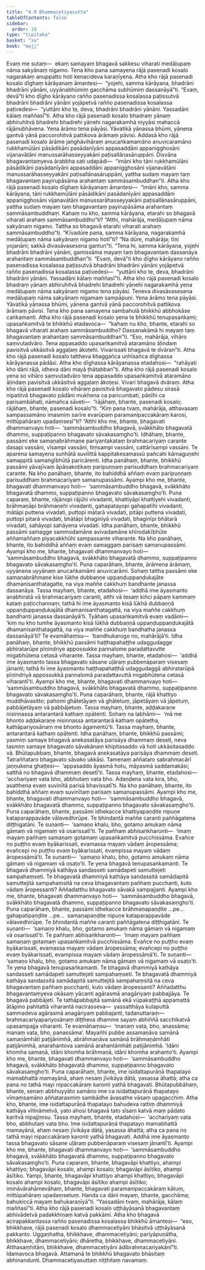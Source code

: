 ```yaml
---
title: "4.9 Dhammacetiyasutta"
tableOfContents: false
sidebar:
  order: 10
type: "tipitaka"
basket: "su"
book: "majj"
---
```



<DynamicBreadcrumb />

<Division number="364" book="majj">

<Paragraph number="1089" book="majj">
Evaṃ me sutaṃ—  ekaṃ samayaṃ bhagavā sakkesu viharati medāḷupaṃ nāma sakyānaṃ nigamo. Tena kho pana samayena rājā pasenadi kosalo nagarakaṃ anuppatto hoti kenacideva karaṇīyena. Atha kho rājā pasenadi kosalo dīghaṃ kārāyanaṃ āmantesi—  “yojehi, samma kārāyana, bhadrāni bhadrāni yānāni, uyyānabhūmiṃ gacchāma subhūmiṃ dassanāyā”ti. “Evaṃ, devā”ti kho dīgho kārāyano rañño pasenadissa kosalassa paṭissutvā bhadrāni bhadrāni yānāni yojāpetvā rañño pasenadissa kosalassa paṭivedesi—  “yuttāni kho te, deva, bhadrāni bhadrāni yānāni. Yassadāni kālaṃ maññasī”ti. Atha kho rājā pasenadi kosalo bhadraṃ yānaṃ abhiruhitvā bhadrehi bhadrehi yānehi nagarakamhā niyyāsi mahaccā rājānubhāvena. Yena ārāmo tena pāyāsi. Yāvatikā yānassa bhūmi, yānena gantvā yānā paccorohitvā pattikova ārāmaṃ pāvisi. Addasā kho rājā pasenadi kosalo ārāme jaṅghāvihāraṃ anucaṅkamamāno anuvicaramāno rukkhamūlāni pāsādikāni pasādanīyāni appasaddāni appanigghosāni vijanavātāni manussarāhasseyyakāni paṭisallānasāruppāni. Disvāna bhagavantaṃyeva ārabbha sati udapādi—  “imāni kho tāni rukkhamūlāni pāsādikāni pasādanīyāni appasaddāni appanigghosāni vijanavātāni manussarāhasseyyakāni paṭisallānasāruppāni, yattha sudaṃ mayaṃ taṃ bhagavantaṃ payirupāsāma arahantaṃ sammāsambuddhan”ti.
</Paragraph>

</Division>
<Division number="365" book="majj">

<Paragraph number="1090" book="majj">
Atha kho rājā pasenadi kosalo dīghaṃ kārāyanaṃ āmantesi—  “imāni kho, samma kārāyana, tāni rukkhamūlāni pāsādikāni pasādanīyāni appasaddāni appanigghosāni vijanavātāni manussarāhasseyyakāni paṭisallānasāruppāni, yattha sudaṃ mayaṃ taṃ bhagavantaṃ payirupāsāma arahantaṃ sammāsambuddhaṃ. Kahaṃ nu kho, samma kārāyana, etarahi so bhagavā viharati arahaṃ sammāsambuddho”ti? “Atthi, mahārāja, medāḷupaṃ nāma sakyānaṃ nigamo. Tattha so bhagavā etarahi viharati arahaṃ sammāsambuddho”ti. “Kīvadūre pana, samma kārāyana, nagarakamhā medāḷupaṃ nāma sakyānaṃ nigamo hotī”ti? “Na dūre, mahārāja; tīṇi yojanāni; sakkā divasāvasesena gantun”ti. “Tena hi, samma kārāyana, yojehi bhadrāni bhadrāni yānāni, gamissāma mayaṃ taṃ bhagavantaṃ dassanāya arahantaṃ sammāsambuddhan”ti. “Evaṃ, devā”ti kho dīgho kārāyano rañño pasenadissa kosalassa paṭissutvā bhadrāni bhadrāni yānāni yojāpetvā rañño pasenadissa kosalassa paṭivedesi—  “yuttāni kho te, deva, bhadrāni bhadrāni yānāni. Yassadāni kālaṃ maññasī”ti. Atha kho rājā pasenadi kosalo bhadraṃ yānaṃ abhiruhitvā bhadrehi bhadrehi yānehi nagarakamhā yena medāḷupaṃ nāma sakyānaṃ nigamo tena pāyāsi. Teneva divasāvasesena medāḷupaṃ nāma sakyānaṃ nigamaṃ sampāpuṇi. Yena ārāmo tena pāyāsi. Yāvatikā yānassa bhūmi, yānena gantvā yānā paccorohitvā pattikova ārāmaṃ pāvisi.
</Paragraph>

</Division>
<Division number="366" book="majj">

<Paragraph number="1091" book="majj">
Tena kho pana samayena sambahulā bhikkhū abbhokāse caṅkamanti. Atha kho rājā pasenadi kosalo yena te bhikkhū tenupasaṅkami; upasaṅkamitvā te bhikkhū etadavoca—  “kahaṃ nu kho, bhante, etarahi so bhagavā viharati arahaṃ sammāsambuddho? Dassanakāmā hi mayaṃ taṃ bhagavantaṃ arahantaṃ sammāsambuddhan”ti. “Eso, mahārāja, vihāro saṃvutadvāro. Tena appasaddo upasaṅkamitvā ataramāno āḷindaṃ pavisitvā ukkāsitvā aggaḷaṃ ākoṭehi. Vivarissati bhagavā te dvāran”ti. Atha kho rājā pasenadi kosalo tattheva khaggañca uṇhīsañca dīghassa kārāyanassa pādāsi. Atha kho dīghassa kārāyanassa etadahosi—  “rahāyati kho dāni rājā, idheva dāni mayā ṭhātabban”ti. Atha kho rājā pasenadi kosalo yena so vihāro saṃvutadvāro tena appasaddo upasaṅkamitvā ataramāno āḷindaṃ pavisitvā ukkāsitvā aggaḷaṃ ākoṭesi. Vivari bhagavā dvāraṃ. Atha kho rājā pasenadi kosalo vihāraṃ pavisitvā bhagavato pādesu sirasā nipatitvā bhagavato pādāni mukhena ca paricumbati, pāṇīhi ca parisambāhati, nāmañca sāveti—  “rājāhaṃ, bhante, pasenadi kosalo; rājāhaṃ, bhante, pasenadi kosalo”ti.
</Paragraph>

</Division>
<Division number="367" book="majj">

<Paragraph number="1092" book="majj">
“Kiṃ pana tvaṃ, mahārāja, atthavasaṃ sampassamāno imasmiṃ sarīre evarūpaṃ paramanipaccakāraṃ karosi, mittūpahāraṃ upadaṃsesī”ti? “Atthi kho me, bhante, bhagavati dhammanvayo hoti—  ‘sammāsambuddho bhagavā, svākkhāto bhagavatā dhammo, suppaṭipanno bhagavato sāvakasaṃgho’ti. Idhāhaṃ, bhante, passāmi eke samaṇabrāhmaṇe pariyantakataṃ brahmacariyaṃ carante dasapi vassāni, vīsampi vassāni, tiṃsampi vassāni, cattārīsampi vassāni. Te aparena samayena sunhātā suvilittā kappitakesamassū pañcahi kāmaguṇehi samappitā samaṅgībhūtā paricārenti. Idha panāhaṃ, bhante, bhikkhū passāmi yāvajīvaṃ āpāṇakoṭikaṃ paripuṇṇaṃ parisuddhaṃ brahmacariyaṃ carante. Na kho panāhaṃ, bhante, ito bahiddhā aññaṃ evaṃ paripuṇṇaṃ parisuddhaṃ brahmacariyaṃ samanupassāmi. Ayampi kho me, bhante, bhagavati dhammanvayo hoti—  ‘sammāsambuddho bhagavā, svākkhāto bhagavatā dhammo, suppaṭipanno bhagavato sāvakasaṃgho’ti.
</Paragraph>

</Division>
<Division number="368" book="majj">

<Paragraph number="1093" book="majj">
Puna caparaṃ, bhante, rājānopi rājūhi vivadanti, khattiyāpi khattiyehi vivadanti, brāhmaṇāpi brāhmaṇehi vivadanti, gahapatayopi gahapatīhi vivadanti, mātāpi puttena vivadati, puttopi mātarā vivadati, pitāpi puttena vivadati, puttopi pitarā vivadati, bhātāpi bhaginiyā vivadati, bhaginīpi bhātarā vivadati, sahāyopi sahāyena vivadati. Idha panāhaṃ, bhante, bhikkhū passāmi samagge sammodamāne avivadamāne khīrodakībhūte aññamaññaṃ piyacakkhūhi sampassante viharante. Na kho panāhaṃ, bhante, ito bahiddhā aññaṃ evaṃ samaggaṃ parisaṃ samanupassāmi. Ayampi kho me, bhante, bhagavati dhammanvayo hoti—  ‘sammāsambuddho bhagavā, svākkhāto bhagavatā dhammo, suppaṭipanno bhagavato sāvakasaṃgho’ti.
</Paragraph>

</Division>
<Division number="369" book="majj">

<Paragraph number="1094" book="majj">
Puna caparāhaṃ, bhante, ārāmena ārāmaṃ, uyyānena uyyānaṃ anucaṅkamāmi anuvicarāmi. Sohaṃ tattha passāmi eke samaṇabrāhmaṇe kise lūkhe dubbaṇṇe uppaṇḍuppaṇḍukajāte dhamanisanthatagatte, na viya maññe cakkhuṃ bandhante janassa dassanāya. Tassa mayhaṃ, bhante, etadahosi—  ‘addhā ime āyasmanto anabhiratā vā brahmacariyaṃ caranti, atthi vā tesaṃ kiñci pāpaṃ kammaṃ kataṃ paṭicchannaṃ; tathā hi ime āyasmanto kisā lūkhā dubbaṇṇā uppaṇḍuppaṇḍukajātā dhamanisanthatagattā, na viya maññe cakkhuṃ bandhanti janassa dassanāyā’ti. Tyāhaṃ upasaṅkamitvā evaṃ vadāmi—  ‘kiṃ nu kho tumhe āyasmanto kisā lūkhā dubbaṇṇā uppaṇḍuppaṇḍukajātā dhamanisanthatagattā, na viya maññe cakkhuṃ bandhatha janassa dassanāyā’ti? Te evamāhaṃsu—  ‘bandhukarogo no, mahārājā’ti. Idha panāhaṃ, bhante, bhikkhū passāmi haṭṭhapahaṭṭhe udaggudagge abhiratarūpe pīṇindriye appossukke pannalome paradattavutte migabhūtena cetasā viharante. Tassa mayhaṃ, bhante, etadahosi—  ‘addhā ime āyasmanto tassa bhagavato sāsane uḷāraṃ pubbenāparaṃ visesaṃ jānanti; tathā hi ime āyasmanto haṭṭhapahaṭṭhā udaggudaggā abhiratarūpā pīṇindriyā appossukkā pannalomā paradattavuttā migabhūtena cetasā viharantī’ti. Ayampi kho me, bhante, bhagavati dhammanvayo hoti—  ‘sammāsambuddho bhagavā, svākkhāto bhagavatā dhammo, suppaṭipanno bhagavato sāvakasaṃgho’ti.
</Paragraph>

</Division>
<Division number="370" book="majj">

<Paragraph number="1095" book="majj">
Puna caparāhaṃ, bhante, rājā khattiyo muddhāvasitto; pahomi ghātetāyaṃ vā ghātetuṃ, jāpetāyaṃ vā jāpetuṃ, pabbājetāyaṃ vā pabbājetuṃ. Tassa mayhaṃ, bhante, aḍḍakaraṇe nisinnassa antarantarā kathaṃ opātenti. Sohaṃ na labhāmi—  ‘mā me bhonto aḍḍakaraṇe nisinnassa antarantarā kathaṃ opātetha, kathāpariyosānaṃ me bhonto āgamentū’ti. Tassa mayhaṃ, bhante, antarantarā kathaṃ opātenti. Idha panāhaṃ, bhante, bhikkhū passāmi; yasmiṃ samaye bhagavā anekasatāya parisāya dhammaṃ deseti, neva tasmiṃ samaye bhagavato sāvakānaṃ khipitasaddo vā hoti ukkāsitasaddo vā. Bhūtapubbaṃ, bhante, bhagavā anekasatāya parisāya dhammaṃ deseti. Tatraññataro bhagavato sāvako ukkāsi. Tamenaṃ aññataro sabrahmacārī jaṇṇukena ghaṭṭesi—  ‘appasaddo āyasmā hotu, māyasmā saddamakāsi; satthā no bhagavā dhammaṃ desetī’ti. Tassa mayhaṃ, bhante, etadahosi—  ‘acchariyaṃ vata bho, abbhutaṃ vata bho. Adaṇḍena vata kira, bho, asatthena evaṃ suvinītā parisā bhavissatī’ti. Na kho panāhaṃ, bhante, ito bahiddhā aññaṃ evaṃ suvinītaṃ parisaṃ samanupassāmi. Ayampi kho me, bhante, bhagavati dhammanvayo hoti—  ‘sammāsambuddho bhagavā, svākkhāto bhagavatā dhammo, suppaṭipanno bhagavato sāvakasaṃgho’ti.
</Paragraph>

</Division>
<Division number="371" book="majj">

<Paragraph number="1096" book="majj">
Puna caparāhaṃ, bhante, passāmi idhekacce khattiyapaṇḍite nipuṇe kataparappavāde vālavedhirūpe. Te bhindantā maññe caranti paññāgatena diṭṭhigatāni. Te suṇanti—  ‘samaṇo khalu, bho, gotamo amukaṃ nāma gāmaṃ vā nigamaṃ vā osarissatī’ti. Te pañhaṃ abhisaṅkharonti—  ‘imaṃ mayaṃ pañhaṃ samaṇaṃ gotamaṃ upasaṅkamitvā pucchissāma. Evañce no puṭṭho evaṃ byākarissati, evamassa mayaṃ vādaṃ āropessāma; evañcepi no puṭṭho evaṃ byākarissati, evampissa mayaṃ vādaṃ āropessāmā’ti. Te suṇanti—  ‘samaṇo khalu, bho, gotamo amukaṃ nāma gāmaṃ vā nigamaṃ vā osaṭo’ti. Te yena bhagavā tenupasaṅkamanti. Te bhagavā dhammiyā kathāya sandasseti samādapeti samuttejeti sampahaṃseti. Te bhagavatā dhammiyā kathāya sandassitā samādapitā samuttejitā sampahaṃsitā na ceva bhagavantaṃ pañhaṃ pucchanti, kuto vādaṃ āropessanti? Aññadatthu bhagavato sāvakā sampajjanti. Ayampi kho me, bhante, bhagavati dhammanvayo hoti—  ‘sammāsambuddho bhagavā, svākkhāto bhagavatā dhammo, suppaṭipanno bhagavato sāvakasaṃgho’ti.
</Paragraph>

</Division>
<Division number="372" book="majj">

<Paragraph number="1097" book="majj">
Puna caparāhaṃ, bhante, passāmi idhekacce brāhmaṇapaṇḍite …pe…  gahapatipaṇḍite …pe…  samaṇapaṇḍite nipuṇe kataparappavāde vālavedhirūpe. Te bhindantā maññe caranti paññāgatena diṭṭhigatāni. Te suṇanti—  ‘samaṇo khalu, bho, gotamo amukaṃ nāma gāmaṃ vā nigamaṃ vā osarissatī’ti. Te pañhaṃ abhisaṅkharonti—  ‘imaṃ mayaṃ pañhaṃ samaṇaṃ gotamaṃ upasaṅkamitvā pucchissāma. Evañce no puṭṭho evaṃ byākarissati, evamassa mayaṃ vādaṃ āropessāma; evañcepi no puṭṭho evaṃ byākarissati, evampissa mayaṃ vādaṃ āropessāmā’ti. Te suṇanti—  ‘samaṇo khalu, bho, gotamo amukaṃ nāma gāmaṃ vā nigamaṃ vā osaṭo’ti. Te yena bhagavā tenupasaṅkamanti. Te bhagavā dhammiyā kathāya sandasseti samādapeti samuttejeti sampahaṃseti. Te bhagavatā dhammiyā kathāya sandassitā samādapitā samuttejitā sampahaṃsitā na ceva bhagavantaṃ pañhaṃ pucchanti, kuto vādaṃ āropessanti? Aññadatthu bhagavantaṃyeva okāsaṃ yācanti agārasmā anagāriyaṃ pabbajjāya. Te bhagavā pabbājeti. Te tathāpabbajitā samānā ekā vūpakaṭṭhā appamattā ātāpino pahitattā viharantā nacirasseva—  yassatthāya kulaputtā sammadeva agārasmā anagāriyaṃ pabbajanti, tadanuttaraṃ—  brahmacariyapariyosānaṃ diṭṭheva dhamme sayaṃ abhiññā sacchikatvā upasampajja viharanti. Te evamāhaṃsu—  ‘manaṃ vata, bho, anassāma; manaṃ vata, bho, panassāma’. Mayañhi pubbe assamaṇāva samānā samaṇāmhāti paṭijānimhā, abrāhmaṇāva samānā brāhmaṇāmhāti paṭijānimhā, anarahantova samānā arahantāmhāti paṭijānimhā. ‘Idāni khomha samaṇā, idāni khomha brāhmaṇā, idāni khomha arahanto’ti. Ayampi kho me, bhante, bhagavati dhammanvayo hoti—  ‘sammāsambuddho bhagavā, svākkhāto bhagavatā dhammo, suppaṭipanno bhagavato sāvakasaṃgho’ti.
</Paragraph>

</Division>
<Division number="373" book="majj">

<Paragraph number="1098" book="majj">
Puna caparāhaṃ, bhante, ime isidattapurāṇā thapatayo mamabhattā mamayānā, ahaṃ nesaṃ jīvikāya dātā, yasassa āhattā; atha ca pana no tathā mayi nipaccakāraṃ karonti yathā bhagavati. Bhūtapubbāhaṃ, bhante, senaṃ abbhuyyāto samāno ime ca isidattapurāṇā thapatayo vīmaṃsamāno aññatarasmiṃ sambādhe āvasathe vāsaṃ upagacchiṃ. Atha kho, bhante, ime isidattapurāṇā thapatayo bahudeva rattiṃ dhammiyā kathāya vītināmetvā, yato ahosi bhagavā tato sīsaṃ katvā maṃ pādato karitvā nipajjiṃsu. Tassa mayhaṃ, bhante, etadahosi—  ‘acchariyaṃ vata bho, abbhutaṃ vata bho. Ime isidattapurāṇā thapatayo mamabhattā mamayānā, ahaṃ nesaṃ jīvikāya dātā, yasassa āhattā; atha ca pana no tathā mayi nipaccakāraṃ karonti yathā bhagavati. Addhā ime āyasmanto tassa bhagavato sāsane uḷāraṃ pubbenāparaṃ visesaṃ jānantī’ti. Ayampi kho me, bhante, bhagavati dhammanvayo hoti—  ‘sammāsambuddho bhagavā, svākkhāto bhagavatā dhammo, suppaṭipanno bhagavato sāvakasaṃgho’ti.
</Paragraph>

</Division>
<Division number="374" book="majj">

<Paragraph number="1099" book="majj">
Puna caparaṃ, bhante, bhagavāpi khattiyo, ahampi khattiyo; bhagavāpi kosalo, ahampi kosalo; bhagavāpi āsītiko, ahampi āsītiko. Yampi, bhante, bhagavāpi khattiyo ahampi khattiyo, bhagavāpi kosalo ahampi kosalo, bhagavāpi āsītiko ahampi āsītiko; imināvārahāmevāhaṃ, bhante, bhagavati paramanipaccakāraṃ kātuṃ, mittūpahāraṃ upadaṃsetuṃ. Handa ca dāni mayaṃ, bhante, gacchāma; bahukiccā mayaṃ bahukaraṇīyā”ti. “Yassadāni tvaṃ, mahārāja, kālaṃ maññasī”ti. Atha kho rājā pasenadi kosalo uṭṭhāyāsanā bhagavantaṃ abhivādetvā padakkhiṇaṃ katvā pakkāmi.
</Paragraph>

<Paragraph number="1100" book="majj">
Atha kho bhagavā acirapakkantassa rañño pasenadissa kosalassa bhikkhū āmantesi—  “eso, bhikkhave, rājā pasenadi kosalo dhammacetiyāni bhāsitvā uṭṭhāyāsanā pakkanto. Uggaṇhatha, bhikkhave, dhammacetiyāni; pariyāpuṇātha, bhikkhave, dhammacetiyāni; dhāretha, bhikkhave, dhammacetiyāni. Atthasaṃhitāni, bhikkhave, dhammacetiyāni ādibrahmacariyakānī”ti.
</Paragraph>

<Paragraph number="1101" book="majj">
Idamavoca bhagavā. Attamanā te bhikkhū bhagavato bhāsitaṃ abhinandunti.

</Paragraph>
</Division>

<Paragraph number="1102" type="center" book="majj">
Dhammacetiyasuttaṃ niṭṭhitaṃ navamaṃ.
</Paragraph>